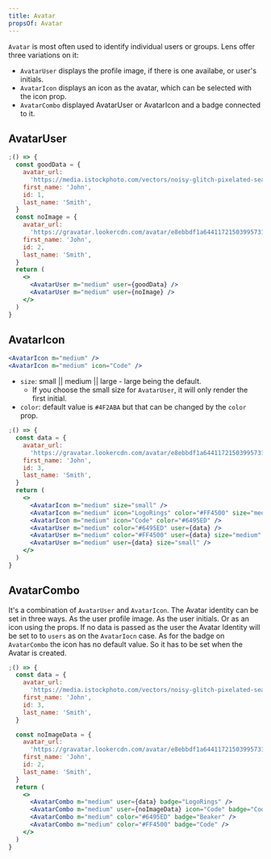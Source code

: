 ```yaml
---
title: Avatar
propsOf: Avatar
---
```


`Avatar` is most often used to identify individual users or groups. Lens offer three variations on it:

- `AvatarUser` displays the profile image, if there is one availabe, or user's initials.
- `AvatarIcon` displays an icon as the avatar, which can be selected with the icon prop.
- `AvatarCombo` displayed AvatarUser or AvatarIcon and a badge connected to it.

## AvatarUser

```jsx
;() => {
  const goodData = {
    avatar_url:
      'https://media.istockphoto.com/vectors/noisy-glitch-pixelated-seamless-pattern-vector-id1051777344',
    first_name: 'John',
    id: 1,
    last_name: 'Smith',
  }
  const noImage = {
    avatar_url:
      'https://gravatar.lookercdn.com/avatar/e8ebbdf1a64411721503995731?s=156&d=blank',
    first_name: 'John',
    id: 2,
    last_name: 'Smith',
  }
  return (
    <>
      <AvatarUser m="medium" user={goodData} />
      <AvatarUser m="medium" user={noImage} />
    </>
  )
}
```

## AvatarIcon

```jsx
<AvatarIcon m="medium" />
<AvatarIcon m="medium" icon="Code" />
```

- `size`: small || medium || large - large being the default.
  - If you choose the small size for `AvatarUser`, it will only render the first initial.
- `color`: default value is `#4F2ABA` but that can be changed by the `color` prop.

```jsx
;() => {
  const data = {
    avatar_url:
      'https://gravatar.lookercdn.com/avatar/e8ebbdf1a64411721503995731?s=156&d=blank',
    first_name: 'John',
    id: 3,
    last_name: 'Smith',
  }
  return (
    <>
      <AvatarIcon m="medium" size="small" />
      <AvatarIcon m="medium" icon="LogoRings" color="#FF4500" size="medium" />
      <AvatarIcon m="medium" icon="Code" color="#6495ED" />
      <AvatarUser m="medium" color="#6495ED" user={data} />
      <AvatarUser m="medium" color="#FF4500" user={data} size="medium" />
      <AvatarUser m="medium" user={data} size="small" />
    </>
  )
}
```

## AvatarCombo

It's a combination of `AvatarUser` and `AvatarIcon`. The Avatar identity can be set in three ways. As the user profile image. As the user initials. Or as an icon using the props. If no data is passed as the user the Avatar Identity will be set to to `users` as on the `AvatarIocn` case. As for the badge on `AvatarCombo` the icon has no default value. So it has to be set when the Avatar is created.

```jsx
;() => {
  const data = {
    avatar_url:
      'https://media.istockphoto.com/vectors/noisy-glitch-pixelated-seamless-pattern-vector-id1051777344',
    first_name: 'John',
    id: 3,
    last_name: 'Smith',
  }

  const noImageData = {
    avatar_url:
      'https://gravatar.lookercdn.com/avatar/e8ebbdf1a64411721503995731?s=156&d=blank',
    first_name: 'John',
    id: 2,
    last_name: 'Smith',
  }
  return (
    <>
      <AvatarCombo m="medium" user={data} badge="LogoRings" />
      <AvatarCombo m="medium" user={noImageData} icon="Code" badge="Code" />
      <AvatarCombo m="medium" color="#6495ED" badge="Beaker" />
      <AvatarCombo m="medium" color="#FF4500" badge="Code" />
    </>
  )
}
```
